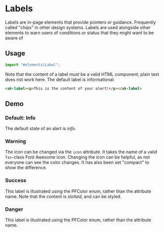 

<Meta of={LabelStories} />

# Labels

Labels are in-page elements that provide pointers or guidance. Frequently called "chips" in other
design systems. Labels are used alongside other elements to warn users of conditions or status that
they might want to be aware of

## Usage

```Typescript
import "#elements/Label";
```

Note that the content of a label _must_ be a valid HTML component; plain text does not work here. The
default label is informational:

```html
<ak-label><p>This is the content of your alert!</p></ak-label>
```

## Demo

### Default: Info

The default state of an alert is _info_.

<Story of={LabelStories.DefaultStory} />

### Warning

The icon can be changed via the `icon` attribute. It takes the name of a valid `fas`-class Font
Awesome icon. Changing the icon can be helpful, as not everyone can see the color changes. It has
also been set "compact" to show the difference.

<Story of={LabelStories.CompactWarningLabel} />

### Success

This label is illustrated using the PFColor enum, rather than the attribute name. Note that the content
is _slotted_, and can be styled.

<Story of={LabelStories.SuccessLabel} />

### Danger

This label is illustrated using the PFColor enum, rather than the attribute name.

<Story of={LabelStories.DangerLabel} />
